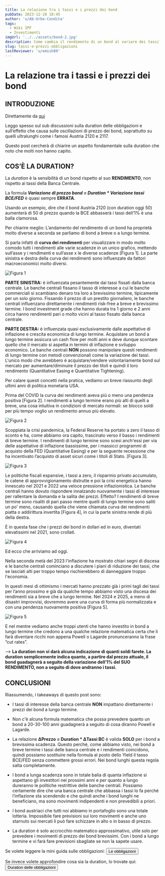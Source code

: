 ```yaml
---
title: La relazione tra i tassi e i prezzi dei bond
pubDate: 2023-12-28 18:45
author: 'u/Ab-Urbe-Condita'
tags:
  - Wiki IPF
  - Investimenti
imgUrl: '../../assets/bond-2.jpg'
description: Come cambia il rendimento di un bond al variare dei tassi? Cos'è la duration? Scopriamolo insieme
slug: tassi-e-prezzi-obbligazioni
lastReviewer: 'u/emish89'
---
```


# La relazione tra i tassi e i prezzi dei bond

## INTRODUZIONE
Direttamente da [qui](http://reddit.com/r/ItaliaPersonalFinance/comments/18pd37t/molti_hanno_frainteso_cosa_sia_la_duration_di_un/)


Leggo spesso sul sub discussioni sulla duration delle obbligazioni e sull’effetto che causa sulle oscillazioni di prezzo dei bond, 
soprattutto su quelli ultralunghi come i famosi Austria 2120 e 2117.

Questo post cercherà di chiarire un aspetto fondamentale sulla duration che noto che molti non hanno capito.

## COS’È LA DURATION?

La *duration* è la sensibilità di un bond rispetto al suo **RENDIMENTO**, non rispetto ai tassi della Banca Centrale.

La formula ***Variazione di prezzo bond = Duration \* Variazione tassi BCE/FED*** è quasi sempre **ERRATA**. 

Usando un esempio, dire che il bond Austria 2120 (con duration oggi 50) aumenterà di 50 di prezzo quando la BCE abbasserà i tassi dell’1% è una balla clamorosa.

Per chiarire meglio:
L’andamento del rendimento di un bond ha proprietà molto diverse a seconda se parliamo di bond a breve o a lungo termine. 

Si parla infatti di **curva dei rendimenti** per visualizzare in modo molto comodo tutti i rendimenti alle varie scadenze in un unico grafico, 
mettendo sull’asse y i rendimenti e sull’asse x le diverse scadenze \[Figura 1\]. 
La parte sinistra e destra della curva dei rendimenti sono influenzate da fattori macroeconomici molto diversi.

![Figura 1](https://preview.redd.it/pn2t44vrh38c1.png?width=754&format=png&auto=webp&s=3924ffc9d9835269b089188756182d79bc15c8d0)


**PARTE SINISTRA:** è influenzata pesantemente dai tassi fissati dalla banca centrale. 
Le banche centrali fissano il tasso di interesse a cui le banche commerciali si scambiano denaro tra loro a brevissimo termine, tipicamente per un solo giorno. 
Fissando il prezzo di un prestito giornaliero, le banche centrali influenzano direttamente i rendimenti risk-free a breve e brevissimo termine. 
I bond investment grade che hanno durata tra 1 giorno e 2 anni circa hanno rendimenti pari o molto vicini al tasso fissato dalla banca centrale.

**PARTE DESTRA:** è influenzata quasi esclusivamente dalle aspettative di inflazione e crescita economica di lungo termine. 
Acquistare un bond a lungo termine assicura un cash flow per molti anni 
e deve dunque scontare quello che il mercato si aspetta in termini di inflazione e sviluppo economico. 
Le banche centrali **NON** possono manipolare questi rendimenti di lungo termine con metodi convenzionali come la variazione dei tassi. 
L'unico modo che avrebbero è acquistare/vendere volontariamente bond sul mercato per aumentare/diminuire il prezzo dei titoli 
e quindi il loro rendimento (Quantitative Easing e Quantitative Tightening).

Per calare questi concetti nella pratica, vediamo un breve riassunto degli ultimi anni di politica monetaria USA.

Prima del COVID la curva dei rendimenti aveva più o meno una pendenza positiva \[Figura 2\]. 
I rendimenti a lungo termine erano più alti di quelli a breve, una cosa intuitiva in condizioni di mercato normali: 
se blocco soldi per più tempo voglio un rendimento annuo più elevato.

![Figura 2](https://preview.redd.it/61axz9ywh38c1.png?width=617&format=png&auto=webp&s=f7a0b7532358bf3bafe1eb13f7cdbdf2c83ff648)


Scoppiata la crisi pandemica, la Federal Reserve ha portato a zero il tasso di sconto e ha, come abbiamo ora capito, 
trascinato verso il basso i rendimenti di breve termine. 
I rendimenti di lungo termine sono scesi anch'essi per via delle aspettative di inflazione bassissime, 
per i massicci programmi di acquisto della FED (Quantitative Easing) e per la seguente recessione che ha incentivato l’acquisto di asset sicuri come i titoli di Stato.
\[Figura 3\]. 

![Figura 3](https://preview.redd.it/edaknu2zh38c1.png?width=590&format=png&auto=webp&s=4f3d5309e31f76769feb5c52f91fc8e05963c15a)


Le politiche fiscali espansive, i tassi a zero, il risparmio privato accumulato, 
le catene di approvvigionamento distrutte e poi la crisi energetica hanno innescato nel 2021 e 2022 una veloce pressione inflazionistica. 
Le banche centrali hanno dovuto rispondere innalzando nuovamente i tassi di interesse per rallentare la domanda e la salita dei prezzi. 
Effetto? I rendimenti di breve termine sono risaliti di pari passo mentre quelli di lungo termine sono saliti un po' meno, 
causando quella che viene chiamata curva dei rendimenti piatta o addirittura invertita \[Figura 4\], in cui la parte sinistra rende di più della destra.

È in questa fase che i prezzi dei bond in dollari ed in euro, diventati elevatissimi nel 2021, sono crollati.

![Figura 4](https://preview.redd.it/abtu0gl6i38c1.png?width=607&format=png&auto=webp&s=8923842b888340e79aa83e881aa677f7a1236b70)


Ed ecco che arriviamo ad oggi.

Nella seconda metà del 2023 l'inflazione ha mostrato chiari segni di discesa e le banche centrali cominciano a discutere i piani di riduzione dei tassi, 
che se lasciati alti per troppo tempo rischierebbero di danneggiare troppo l'economia.

In questi mesi di ottimismo i mercati hanno prezzato già i primi tagli dei tassi per l’anno prossimo 
e già da qualche tempo abbiamo visto una discesa dei rendimenti sia a breve che a lungo termine. Nel 2024 e 2025, a meno di disastri improvvisi,
dovremmo avere una curva di forma più normalizzata e con una pendenza nuovamente positiva \[Figura 5\].

![Figura 5](https://preview.redd.it/7yihpi39i38c1.png?width=622&format=png&auto=webp&s=f025d38569d3e8eefda39298756564b207dd171c)


E nel mentre vediamo anche troppi utenti che hanno investito in bond a lungo termine che credono a una qualche relazione matematica certa 
che li farà diventare ricchi non appena Powell o Lagarde pronunceranno la frase “cut rates”.

\--> **La duration non vi darà alcuna indicazione di quanti soldi farete. 
La duration semplicemente indica quanto, a partire dal prezzo attuale, il bond guadagnerà a seguito della variazione dell’1% del SUO RENDIMENTO, 
non a seguito di dove andranno i tassi.**

## CONCLUSIONI
Riassumendo, i takeaways di questo post sono:

* I tassi di interesse della banca centrale **NON** impattano direttamente i prezzi dei bond a lungo termine.

* Non c'è alcuna formula matematica che possa prevedere quanto un bond a 20-30-100 anni guadagnerà a seguito di cosa diranno Powell e Lagarde. 

* La relazione **ΔPrezzo = Duration \* ΔTassi BC** è valida **SOLO** per i bond a brevissima scadenza. 
Questo perché, come abbiamo visto, nei bond a breve termine i tassi delle banca centrale e i rendimenti coincidono, 
quindi possiamo sostituire nella formula al posto dello Yield il tasso BCE/FED senza commettere grossi errori. Nei bond lunghi questa regola salta completamente.

* I bond a lunga scadenza sono in totale balia di quanta inflazione si aspettano gli investitori nei prossimi anni 
e per quanto a lungo dureranno le politiche restrittive delle banche centrali. 
Possiamo certamente dire che una banca centrale che abbassa i tassi lo fa perché l’inflazione sta scendendo e che quindi anche i bond lunghi ne beneficiano, 
ma sono movimenti indipendenti e non prevedibili a priori.

* I bond austriaci che tutti noi abbiamo in portafoglio sono una totale lotteria. 
Impossibile fare previsioni sui loro movimenti e anche uno starnuto sui mercati li può fare schizzare in alto o in basso di prezzo.

* La duration è solo accrocchio matematico approssimativo, utile solo per prevedere i movimenti di prezzo dei bond brevissimi. 
Con i bond a lungo termine e vi farà fare previsioni sbagliate se non la sapete usare.


Se volete leggere la mini guida sulle obbligazioni:
<a href='/blog/obbligazioni'>
    <button className='brutal-btn p-4 sanchez' name='button'>
          <span>Le obbligazioni</span>
    </button>
</a>

Se invece volete approfondire cosa sia la duration, lo trovate qui:
<a href='/blog/duration-obbligazioni'>
    <button className='brutal-btn p-4 sanchez' name='button'>
          <span>Duration delle obbligazioni</span>
    </button>
</a>